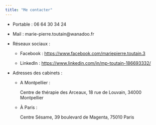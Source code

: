 ```yaml
---
title: "Me contacter"
---
```


* Portable : 	06 64 30 34 24

* Mail : marie-pierre.toutain@wanadoo.fr

* Réseaux sociaux :

  - Facebook : [https://www.facebook.com/mariepierre.toutain.3](https://www.facebook.com/mariepierre.toutain.3){target="_blank"}

  - LinkedIn : [https://www.linkedin.com/in/mp-toutain-186693332/](https://www.linkedin.com/in/mp-toutain-186693332/){target="_blank"}

* Adresses des cabinets : 

  - A Montpellier :

      Centre de thérapie des Arceaux, 18 rue de Louvain, 34000 Montpellier 

  - À Paris : 

    Centre Sésame, 39 boulevard de Magenta, 75010 Paris

